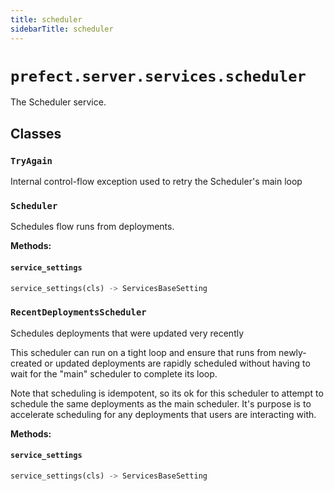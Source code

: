 ```yaml
---
title: scheduler
sidebarTitle: scheduler
---
```


# `prefect.server.services.scheduler`



The Scheduler service.


## Classes

### `TryAgain`


Internal control-flow exception used to retry the Scheduler's main loop


### `Scheduler`


Schedules flow runs from deployments.


**Methods:**

#### `service_settings`

```python
service_settings(cls) -> ServicesBaseSetting
```

### `RecentDeploymentsScheduler`


Schedules deployments that were updated very recently

This scheduler can run on a tight loop and ensure that runs from
newly-created or updated deployments are rapidly scheduled without having to
wait for the "main" scheduler to complete its loop.

Note that scheduling is idempotent, so its ok for this scheduler to attempt
to schedule the same deployments as the main scheduler. It's purpose is to
accelerate scheduling for any deployments that users are interacting with.


**Methods:**

#### `service_settings`

```python
service_settings(cls) -> ServicesBaseSetting
```
